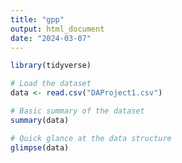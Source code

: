 ```yaml
---
title: "gpp"
output: html_document
date: "2024-03-07"
---
```

```r
library(tidyverse)

# Load the dataset
data <- read.csv("DAProject1.csv")

# Basic summary of the dataset
summary(data)

# Quick glance at the data structure
glimpse(data)

```

